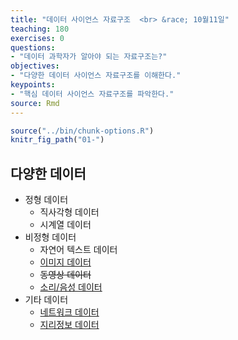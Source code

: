 ```yaml
---
title: "데이터 사이언스 자료구조  <br> &race; 10월11일"
teaching: 180
exercises: 0
questions:
- "데이터 과학자가 알아야 되는 자료구조는?"
objectives:
- "다양한 데이터 사이언스 자료구조를 이해한다."
keypoints:
- "핵심 데이터 사이언스 자료구조를 파악한다."
source: Rmd
---
```


```r
source("../bin/chunk-options.R")
knitr_fig_path("01-")
```


## 다양한 데이터 {#data-types}

- 정형 데이터
    - 직사각형 데이터
    - 시계열 데이터
- 비정형 데이터
    - 자연어 텍스트 데이터
    - [이미지 데이터](https://statkclee.github.io/trilobite/)
    - ~~동영상 데이터~~
    - [소리/음성 데이터](https://statkclee.github.io/nlp2/nlp-audio-transcribe.html)
- 기타 데이터 
    - [네트워크 데이터](https://statkclee.github.io/network/)
    - [지리정보 데이터](https://statkclee.github.io/spatial/)

